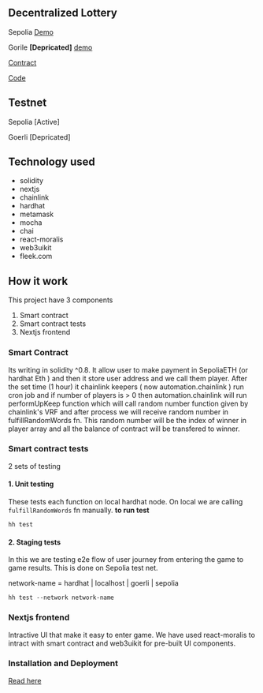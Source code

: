 ## Decentralized Lottery



<ImgLoader type="Lottery_landing" />


Sepolia [Demo](https://hh-lottery-smart-contract.vercel.app/)

Gorile **[Depricated]** [demo](https://tiny-dew-2052.on.fleek.co/)

[Contract](https://sepolia.etherscan.io/address/0x0c88a4e3e3bf9272f15f41de9674277de15ce867)

[Code](https://github.com/rajanlagah/hh-lottery-smart-contract)

## Testnet
Sepolia [Active]

Goerli [Depricated]

## Technology used
- solidity
- nextjs
- chainlink
- hardhat
- metamask
- mocha
- chai
- react-moralis
- web3uikit
- fleek.com
## How it work
This project have 3 components 
1. Smart contract
2. Smart contract tests
3. Nextjs frontend

### Smart Contract
Its writing in solidity ^0.8. It allow user to make payment in SepoliaETH (or hardhat Eth ) and then it store user address and we call them player. After the set time (1 hour) it chainlink keepers ( now automation.chainlink ) run cron job and if number of players is > 0 then automation.chainlink will run performUpKeep function which will call random number function given by chainlink's VRF and after process we will receive random number in fulfillRandomWords fn. This random number will be the index of winner in player array and all the balance of contract will be transfered to winner.

### Smart contract tests
2 sets of testing
#### 1. Unit testing
These tests each function on local hardhat node. On local we are calling `fulfillRandomWords` fn manually.
**to run test** 
```
hh test
```

#### 2. Staging tests
In this we are testing e2e flow of user journey from entering the game to game results. This is done on Sepolia test net.

network-name = hardhat | localhost | goerli | sepolia

```
hh test --network network-name
```

### Nextjs frontend
Intractive UI that make it easy to enter game. We have used react-moralis to intract with smart contract and web3uikit for pre-built UI components.

### Installation and Deployment 
[Read here](https://github.com/rajanlagah/hh-lottery-smart-contract#installation)